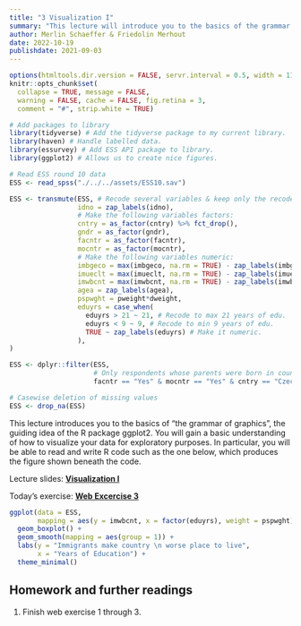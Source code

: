 ```yaml
---
title: "3 Visualization I"
summary: "This lecture will introduce you to the basics of the grammar of graphics and ggplot2."
author: Merlin Schaeffer & Friedolin Merhout
date: 2022-10-19
publishdate: 2021-09-03
---
```


```r
options(htmltools.dir.version = FALSE, servr.interval = 0.5, width = 115, digits = 2)
knitr::opts_chunk$set(
  collapse = TRUE, message = FALSE, 
  warning = FALSE, cache = FALSE, fig.retina = 3,
  comment = "#", strip.white = TRUE)

# Add packages to library
library(tidyverse) # Add the tidyverse package to my current library.
library(haven) # Handle labelled data.
library(essurvey) # Add ESS API package to library.
library(ggplot2) # Allows us to create nice figures.

# Read ESS round 10 data
ESS <- read_spss("./../../assets/ESS10.sav")

ESS <- transmute(ESS, # Recode several variables & keep only the recoded ones (i.e., transmute vs mutate). #<<
                 idno = zap_labels(idno),
                 # Make the following variables factors:
                 cntry = as_factor(cntry) %>% fct_drop(), 
                 gndr = as_factor(gndr),
                 facntr = as_factor(facntr),
                 mocntr = as_factor(mocntr),
                 # Make the following variables numeric:
                 imbgeco = max(imbgeco, na.rm = TRUE) - zap_labels(imbgeco), # Also turn scale around.
                 imueclt = max(imueclt, na.rm = TRUE) - zap_labels(imueclt), # Also turn scale around.
                 imwbcnt = max(imwbcnt, na.rm = TRUE) - zap_labels(imwbcnt), # Also turn scale around.
                 agea = zap_labels(agea),
                 pspwght = pweight*dweight,
                 eduyrs = case_when(
                   eduyrs > 21 ~ 21, # Recode to max 21 years of edu.
                   eduyrs < 9 ~ 9, # Recode to min 9 years of edu.
                   TRUE ~ zap_labels(eduyrs) # Make it numeric.
                 ),
)

ESS <- dplyr::filter(ESS,
                     # Only respondents whose parents were born in country of interview.
                     facntr == "Yes" & mocntr == "Yes" & cntry == "Czechia")

# Casewise deletion of missing values
ESS <- drop_na(ESS)
```

This lecture introduces you to the basics of "the grammar of graphics", the guiding idea of the R package ggplot2. You will gain a basic understanding of how to visualize your data for exploratory purposes. In particular, you will be able to read and write R code such as the one below, which produces the figure shown beneath the code.

Lecture slides: [**Visualization I**](/3-Visualization-I/3-Visualization-I.html)

Today's exercise: [**Web Excercise 3**](/exercises/exercise3.html)

```r
ggplot(data = ESS, 
       mapping = aes(y = imwbcnt, x = factor(eduyrs), weight = pspwght)) +
  geom_boxplot() +
  geom_smooth(mapping = aes(group = 1)) +
  labs(y = "Immigrants make country \n worse place to live", 
       x = "Years of Education") +
  theme_minimal()
```

## Homework and further readings
1. Finish web exercise 1 through 3.


